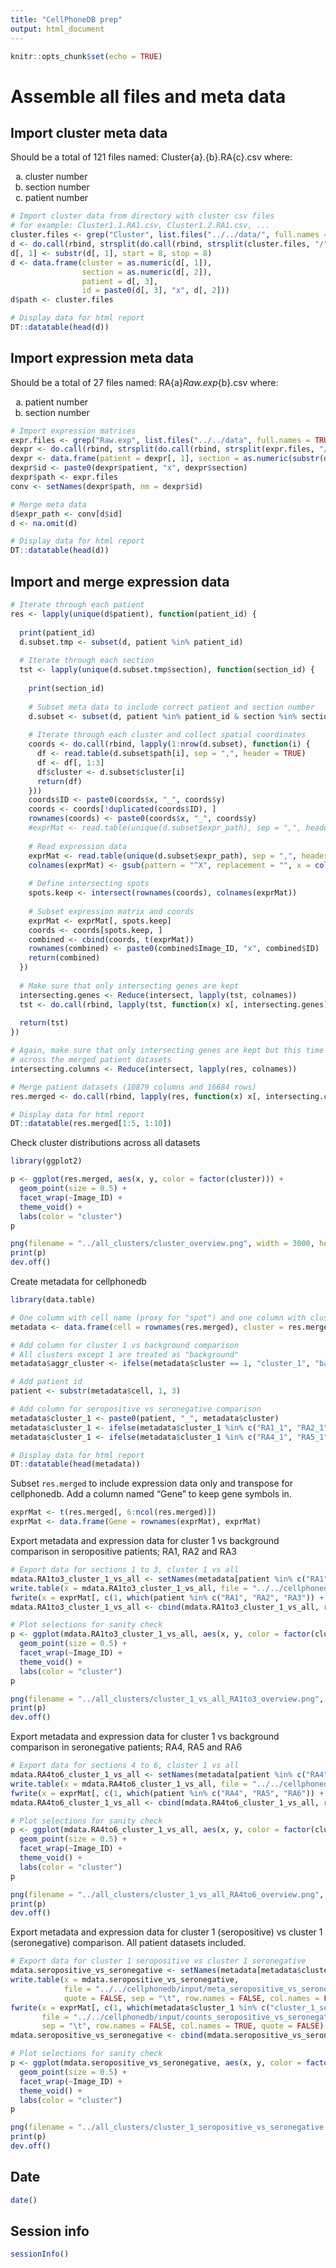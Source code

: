 ```yaml
---
title: "CellPhoneDB prep"
output: html_document
---
```


```r
knitr::opts_chunk$set(echo = TRUE)
```

# Assemble all files and meta data

## Import cluster meta data

Should be a total of 121 files named: Cluster{a}.{b}.RA{c}.csv 
where:

  a. cluster number
  b. section number
  c. patient number

```r

# Import cluster data from directory with cluster csv files
# for example: Cluster1.1.RA1.csv, Cluster1.2.RA1.csv, ...
cluster.files <- grep("Cluster", list.files("../../data/", full.names = TRUE), value = TRUE)
d <- do.call(rbind, strsplit(do.call(rbind, strsplit(cluster.files, "/"))[, 5], "\\."))
d[, 1] <- substr(d[, 1], start = 8, stop = 8)
d <- data.frame(cluster = as.numeric(d[, 1]), 
                section = as.numeric(d[, 2]),
                patient = d[, 3],
                id = paste0(d[, 3], "x", d[, 2]))
d$path <- cluster.files

# Display data for html report
DT::datatable(head(d))

```

## Import expression meta data

Should be a total of 27 files named: RA{a}_Raw.exp_{b}.csv
where:

  a. patient number
  b. section number

```r
# Import expression matrices
expr.files <- grep("Raw.exp", list.files("../../data", full.names = TRUE), value = TRUE)
dexpr <- do.call(rbind, strsplit(do.call(rbind, strsplit(expr.files, "/"))[, 4], "_"))
dexpr <- data.frame(patient = dexpr[, 1], section = as.numeric(substr(dexpr[, 3], 1, 1)))
dexpr$id <- paste0(dexpr$patient, "x", dexpr$section)
dexpr$path <- expr.files
conv <- setNames(dexpr$path, nm = dexpr$id)

# Merge meta data
d$expr_path <- conv[d$id]
d <- na.omit(d)

# Display data for html report
DT::datatable(head(d))

```

## Import and merge expression data



```r

# Iterate through each patient
res <- lapply(unique(d$patient), function(patient_id) {
  
  print(patient_id)
  d.subset.tmp <- subset(d, patient %in% patient_id)
  
  # Iterate through each section
  tst <- lapply(unique(d.subset.tmp$section), function(section_id) {
    
    print(section_id)
    
    # Subset meta data to include correct patient and section number
    d.subset <- subset(d, patient %in% patient_id & section %in% section_id)
    
    # Iterate through each cluster and collect spatial coordinates
    coords <- do.call(rbind, lapply(1:nrow(d.subset), function(i) {
      df <- read.table(d.subset$path[i], sep = ",", header = TRUE)
      df <- df[, 1:3]
      df$cluster <- d.subset$cluster[i]
      return(df)
    }))
    coords$ID <- paste0(coords$x, "_", coords$y)
    coords <- coords[!duplicated(coords$ID), ]
    rownames(coords) <- paste0(coords$x, "_", coords$y)
    #exprMat <- read.table(unique(d.subset$expr_path), sep = ",", header = TRUE)
    
    # Read expression data
    exprMat <- read.table(unique(d.subset$expr_path), sep = ",", header = TRUE, row.names = 1)
    colnames(exprMat) <- gsub(pattern = "^X", replacement = "", x = colnames(exprMat))
    
    # Define intersecting spots
    spots.keep <- intersect(rownames(coords), colnames(exprMat))
    
    # Subset expression matrix and coords
    exprMat <- exprMat[, spots.keep]
    coords <- coords[spots.keep, ]
    combined <- cbind(coords, t(exprMat))
    rownames(combined) <- paste0(combined$Image_ID, "x", combined$ID)
    return(combined)
  })
  
  # Make sure that only intersecting genes are kept
  intersecting.genes <- Reduce(intersect, lapply(tst, colnames))
  tst <- do.call(rbind, lapply(tst, function(x) x[, intersecting.genes]))
  
  return(tst)
})

# Again, make sure that only intersecting genes are kept but this time
# across the merged patient datasets
intersecting.columns <- Reduce(intersect, lapply(res, colnames))

# Merge patient datasets (10879 columns and 16684 rows)
res.merged <- do.call(rbind, lapply(res, function(x) x[, intersecting.columns]))

# Display data for html report
DT::datatable(res.merged[1:5, 1:10])

```

Check cluster distributions across all datasets

```r

library(ggplot2)

p <- ggplot(res.merged, aes(x, y, color = factor(cluster))) + 
  geom_point(size = 0.5) +
  facet_wrap(~Image_ID) + 
  theme_void() +
  labs(color = "cluster")
p

png(filename = "../all_clusters/cluster_overview.png", width = 3000, height = 3000, res = 300)
print(p)
dev.off()

```

Create metadata for cellphonedb

```r

library(data.table)

# One column with cell name (proxy for "spot") and one column with cluster id
metadata <- data.frame(cell = rownames(res.merged), cluster = res.merged$cluster)

# Add column for cluster 1 vs background comparison
# All clusters except 1 are treated as "background"
metadata$aggr_cluster <- ifelse(metadata$cluster == 1, "cluster_1", "background")

# Add patient id 
patient <- substr(metadata$cell, 1, 3)

# Add column for seropositive vs seronegative comparison
metadata$cluster_1 <- paste0(patient, "_", metadata$cluster)
metadata$cluster_1 <- ifelse(metadata$cluster_1 %in% c("RA1_1", "RA2_1", "RA3_1"), "cluster_1_seropositive", metadata$cluster_1)
metadata$cluster_1 <- ifelse(metadata$cluster_1 %in% c("RA4_1", "RA5_1", "RA6_1"), "cluster_1_seronegative", metadata$cluster_1)

# Display data for html report
DT::datatable(head(metadata))

```

Subset `res.merged` to include expression data only and transpose for cellphonedb.
Add a column named "Gene" to keep gene symbols in.

```r

exprMat <- t(res.merged[, 6:ncol(res.merged)])
exprMat <- data.frame(Gene = rownames(exprMat), exprMat)

```

Export metadata and expression data for cluster 1 vs background comparison
in seropositive patients; RA1, RA2 and RA3

```r

# Export data for sections 1 to 3, cluster 1 vs all
mdata.RA1to3_cluster_1_vs_all <- setNames(metadata[patient %in% c("RA1", "RA2", "RA3"), c("cell", "aggr_cluster")], nm = c("cell", "cluster"))
write.table(x = mdata.RA1to3_cluster_1_vs_all, file = "../../cellphonedb/input/meta_RA1to3_cluster_1_vs_all.txt", quote = FALSE, sep = "\t", row.names = FALSE, col.names = FALSE)
fwrite(x = exprMat[, c(1, which(patient %in% c("RA1", "RA2", "RA3")) + 1)], file = "../../cellphonedb/input/counts_RA1to3_cluster_1_vs_all.txt", sep = "\t", row.names = FALSE, col.names = TRUE, quote = FALSE)
mdata.RA1to3_cluster_1_vs_all <- cbind(mdata.RA1to3_cluster_1_vs_all, res.merged[mdata.RA1to3_cluster_1_vs_all$cell, c("Image_ID", "x", "y")])

# Plot selections for sanity check
p <- ggplot(mdata.RA1to3_cluster_1_vs_all, aes(x, y, color = factor(cluster))) + 
  geom_point(size = 0.5) +
  facet_wrap(~Image_ID) + 
  theme_void() +
  labs(color = "cluster")
p

png(filename = "../all_clusters/cluster_1_vs_all_RA1to3_overview.png", width = 3000, height = 3000, res = 300)
print(p)
dev.off()

```

Export metadata and expression data for cluster 1 vs background comparison
in seronegative patients; RA4, RA5 and RA6

```r

# Export data for sections 4 to 6, cluster 1 vs all
mdata.RA4to6_cluster_1_vs_all <- setNames(metadata[patient %in% c("RA4", "RA5", "RA6"), c("cell", "aggr_cluster")], nm = c("cell", "cluster"))
write.table(x = mdata.RA4to6_cluster_1_vs_all, file = "../../cellphonedb/input/meta_RA4to6_cluster_1_vs_all.txt", quote = FALSE, sep = "\t", row.names = FALSE, col.names = FALSE)
fwrite(x = exprMat[, c(1, which(patient %in% c("RA4", "RA5", "RA6")) + 1)], file = "../../cellphonedb/input/counts_RA4to6_cluster_1_vs_all.txt", sep = "\t", row.names = FALSE, col.names = TRUE, quote = FALSE)
mdata.RA4to6_cluster_1_vs_all <- cbind(mdata.RA4to6_cluster_1_vs_all, res.merged[mdata.RA4to6_cluster_1_vs_all$cell, c("Image_ID", "x", "y")])

# Plot selections for sanity check
p <- ggplot(mdata.RA4to6_cluster_1_vs_all, aes(x, y, color = factor(cluster))) + 
  geom_point(size = 0.5) +
  facet_wrap(~Image_ID) + 
  theme_void() +
  labs(color = "cluster")
p

png(filename = "../all_clusters/cluster_1_vs_all_RA4to6_overview.png", width = 3000, height = 3000, res = 300)
print(p)
dev.off()

```

Export metadata and expression data for cluster 1 (seropositive) vs
cluster 1 (seronegative) comparison. All patient datasets included.

```r

# Export data for cluster 1 seropositive vs cluster 1 seronegative
mdata.seropositive_vs_seronegative <- setNames(metadata[metadata$cluster_1 %in% c("cluster_1_seropositive", "cluster_1_seronegative"), c("cell", "cluster_1")], nm = c("cell", "cluster"))
write.table(x = mdata.seropositive_vs_seronegative, 
            file = "../../cellphonedb/input/meta_seropositive_vs_seronegative.txt", 
            quote = FALSE, sep = "\t", row.names = FALSE, col.names = FALSE)
fwrite(x = exprMat[, c(1, which(metadata$cluster_1 %in% c("cluster_1_seropositive", "cluster_1_seronegative")) + 1)], 
       file = "../../cellphonedb/input/counts_seropositive_vs_seronegative.txt", 
       sep = "\t", row.names = FALSE, col.names = TRUE, quote = FALSE)
mdata.seropositive_vs_seronegative <- cbind(mdata.seropositive_vs_seronegative, res.merged[mdata.seropositive_vs_seronegative$cell, c("Image_ID", "x", "y")])

# Plot selections for sanity check
p <- ggplot(mdata.seropositive_vs_seronegative, aes(x, y, color = factor(cluster))) + 
  geom_point(size = 0.5) +
  facet_wrap(~Image_ID) + 
  theme_void() +
  labs(color = "cluster")
p

png(filename = "../all_clusters/cluster_1_seropositive_vs_seronegative.png", width = 3000, height = 3000, res = 300)
print(p)
dev.off()

```

## Date

```r

date()

```

## Session info

```r

sessionInfo()

```

